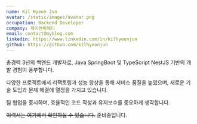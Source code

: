 ```yaml
---
name: Kil Hyeon Jun
avatar: /static/images/avatar.png
occupation: Backend Developer
company: 제이앤피메디
email: contact@myblog.com
linkedin: https://www.linkedin.com/in/kilhyeonjun
github: https://github.com/kilhyeonjun
---
```


총경력 3년의 백엔드 개발자로, Java SpringBoot 및 TypeScript NestJS 기반의 개발 경험이 풍부합니다.

다양한 프로젝트에서 리팩토링과 성능 향상을 통해 서비스 품질을 높였으며, 새로운 기술 도입과 문제 해결에 열정을 가지고 있습니다.

팀 협업을 중시하며, 효율적인 코드 작성과 유지보수를 중요하게 생각합니다.

~~이력서는 여기에서 확인하실 수 있습니다.~~ 준비중입니다.

